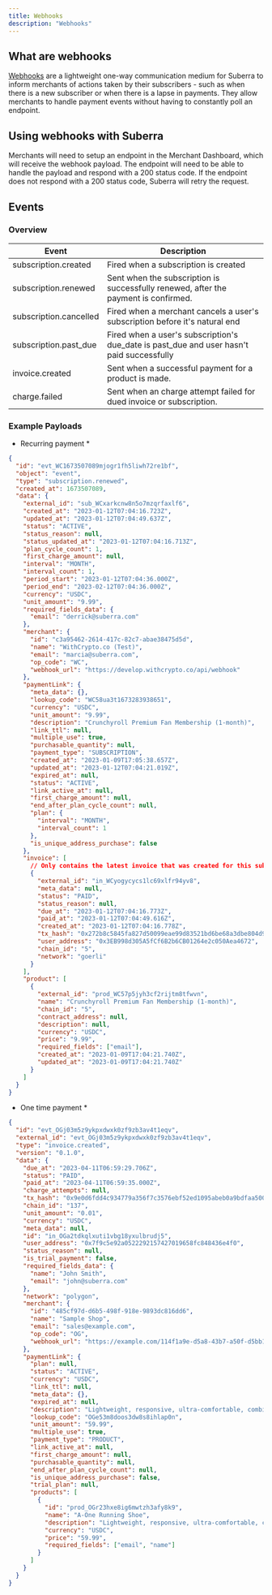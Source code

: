 ```yaml
---
title: Webhooks
description: "Webhooks"
---
```


## What are webhooks

[Webhooks](https://en.wikipedia.org/wiki/Webhook) are a lightweight one-way communication medium for Suberra to inform merchants of actions taken by their subscribers - such as when there is a new subscriber or when there is a lapse in payments.
They allow merchants to handle payment events without having to constantly poll an endpoint.

## Using webhooks with Suberra

Merchants will need to setup an endpoint in the Merchant Dashboard, which will receive the webhook payload. The endpoint will need to be able to handle the payload and respond with a 200 status code. If the endpoint does not respond with a 200 status code, Suberra will retry the request.

## Events

### Overview

| Event                  | Description                                                                               |
| ---------------------- | ----------------------------------------------------------------------------------------- |
| subscription.created   | Fired when a subscription is created                                                      |
| subscription.renewed   | Sent when the subscription is successfully renewed, after the payment is confirmed.       |
| subscription.cancelled | Fired when a merchant cancels a user's subscription before it's natural end               |
| subscription.past_due  | Fired when a user's subscription's due_date is past_due and user hasn't paid successfully |
| invoice.created        | Sent when a successful payment for a product is made.                                     |
| charge.failed          | Sent when an charge attempt failed for dued invoice or subscription.                      |

### Example Payloads

- Recurring payment \*

```json
{
  "id": "evt_WC1673507089mjogr1fh5liwh72re1bf",
  "object": "event",
  "type": "subscription.renewed",
  "created_at": 1673507089,
  "data": {
    "external_id": "sub_WCxarkcnw8n5o7mzqrfaxlf6",
    "created_at": "2023-01-12T07:04:16.723Z",
    "updated_at": "2023-01-12T07:04:49.637Z",
    "status": "ACTIVE",
    "status_reason": null,
    "status_updated_at": "2023-01-12T07:04:16.713Z",
    "plan_cycle_count": 1,
    "first_charge_amount": null,
    "interval": "MONTH",
    "interval_count": 1,
    "period_start": "2023-01-12T07:04:36.000Z",
    "period_end": "2023-02-12T07:04:36.000Z",
    "currency": "USDC",
    "unit_amount": "9.99",
    "required_fields_data": {
      "email": "derrick@suberra.com"
    },
    "merchant": {
      "id": "c3a95462-2614-417c-82c7-abae38475d5d",
      "name": "WithCrypto.co (Test)",
      "email": "marcia@suberra.com",
      "op_code": "WC",
      "webhook_url": "https://develop.withcrypto.co/api/webhook"
    },
    "paymentLink": {
      "meta_data": {},
      "lookup_code": "WC58ua3t1673283938651",
      "currency": "USDC",
      "unit_amount": "9.99",
      "description": "Crunchyroll Premium Fan Membership (1-month)",
      "link_ttl": null,
      "multiple_use": true,
      "purchasable_quantity": null,
      "payment_type": "SUBSCRIPTION",
      "created_at": "2023-01-09T17:05:38.657Z",
      "updated_at": "2023-01-12T07:04:21.019Z",
      "expired_at": null,
      "status": "ACTIVE",
      "link_active_at": null,
      "first_charge_amount": null,
      "end_after_plan_cycle_count": null,
      "plan": {
        "interval": "MONTH",
        "interval_count": 1
      },
      "is_unique_address_purchase": false
    },
    "invoice": [
      // Only contains the latest invoice that was created for this subscription
      {
        "external_id": "in_WCyogycycs1lc69xlfr94yv8",
        "meta_data": null,
        "status": "PAID",
        "status_reason": null,
        "due_at": "2023-01-12T07:04:16.773Z",
        "paid_at": "2023-01-12T07:04:49.616Z",
        "created_at": "2023-01-12T07:04:16.778Z",
        "tx_hash": "0x272b8c5845fa827d50099eae99d83521bd6be68a3dbe804d943e6f293b506eac",
        "user_address": "0x3EB998d305A5fCf6B2b6CB01264e2c050Aea4672",
        "chain_id": "5",
        "network": "goerli"
      }
    ],
    "product": [
      {
        "external_id": "prod_WC57p5jyh3cf2rijtm8tfwvn",
        "name": "Crunchyroll Premium Fan Membership (1-month)",
        "chain_id": "5",
        "contract_address": null,
        "description": null,
        "currency": "USDC",
        "price": "9.99",
        "required_fields": ["email"],
        "created_at": "2023-01-09T17:04:21.740Z",
        "updated_at": "2023-01-09T17:04:21.740Z"
      }
    ]
  }
}
```

- One time payment \*

```json
{
  "id": "evt_OGj03m5z9ykpxdwxk0zf9zb3av4t1eqv",
  "external_id": "evt_OGj03m5z9ykpxdwxk0zf9zb3av4t1eqv",
  "type": "invoice.created",
  "version": "0.1.0",
  "data": {
    "due_at": "2023-04-11T06:59:29.706Z",
    "status": "PAID",
    "paid_at": "2023-04-11T06:59:35.000Z",
    "charge_attempts": null,
    "tx_hash": "0x9e0d6fdd4c934779a356f7c3576ebf52ed1095abeb0a9bdfaa50084f43ead89c",
    "chain_id": "137",
    "unit_amount": "0.01",
    "currency": "USDC",
    "meta_data": null,
    "id": "in_OGa2tdkqlxuti1vbg18yxulbrudj5",
    "user_address": "0x7f9c5e92a0522292157427019658fc848436e4f0",
    "status_reason": null,
    "is_trial_payment": false,
    "required_fields_data": {
      "name": "John Smith",
      "email": "john@suberra.com"
    },
    "network": "polygon",
    "merchant": {
      "id": "485cf97d-d6b5-498f-918e-9893dc816dd6",
      "name": "Sample Shop",
      "email": "sales@example.com",
      "op_code": "OG",
      "webhook_url": "https://example.com/114f1a9e-d5a8-43b7-a50f-d5bb1c9403bf"
    },
    "paymentLink": {
      "plan": null,
      "status": "ACTIVE",
      "currency": "USDC",
      "link_ttl": null,
      "meta_data": {},
      "expired_at": null,
      "description": "Lightweight, responsive, ultra-comfortable, combining performance and style for limitless running.",
      "lookup_code": "OGe53m8doos3dw8s8ihlap0n",
      "unit_amount": "59.99",
      "multiple_use": true,
      "payment_type": "PRODUCT",
      "link_active_at": null,
      "first_charge_amount": null,
      "purchasable_quantity": null,
      "end_after_plan_cycle_count": null,
      "is_unique_address_purchase": false,
      "trial_plan": null,
      "products": [
        {
          "id": "prod_OGr23hxe8ig6mwtzh3afy8k9",
          "name": "A-One Running Shoe",
          "description": "Lightweight, responsive, ultra-comfortable, combining performance and style for limitless running.",
          "currency": "USDC",
          "price": "59.99",
          "required_fields": ["email", "name"]
        }
      ]
    }
  }
}
```
